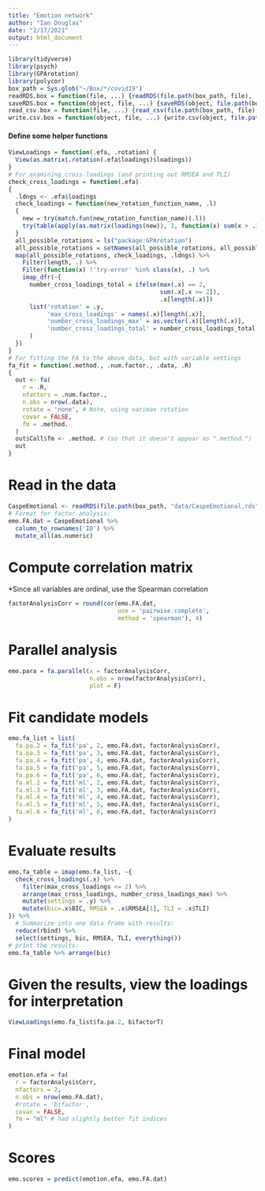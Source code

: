 ```yaml
---
title: "Emotion network"
author: "Ian Douglas"
date: "2/17/2021"
output: html_document
---
```

```r
library(tidyverse)
library(psych)
library(GPArotation)
library(polycor)
box_path = Sys.glob("~/Box/*/covid19")
readRDS.box = function(file, ...) {readRDS(file.path(box_path, file), ...)}
saveRDS.box = function(object, file, ...) {saveRDS(object, file.path(box_path, file), ...)}
read_csv.box = function(file, ...) {read_csv(file.path(box_path, file), ...)}
write.csv.box = function(object, file, ...) {write.csv(object, file.path(box_path, file), ...)}
```


#### Define some helper functions
```r
ViewLoadings = function(.efa, .rotation) {
  View(as.matrix(.rotation(.efa$loadings)$loadings))
}
# For examining cross-loadings (and printing out RMSEA and TLI)
check_cross_loadings = function(.efa) 
{
  .ldngs <- .efa$loadings
  check_loadings = function(new_rotation_function_name, .l)
  {
    new = try(match.fun(new_rotation_function_name)(.l))
    try(table(apply(as.matrix(loadings(new)), 1, function(x) sum(x > .3))))
  }
  all_possible_rotations = ls("package:GPArotation")
  all_possible_rotations = setNames(all_possible_rotations, all_possible_rotations)
  map(all_possible_rotations, check_loadings, .ldngs) %>%
    Filter(length, .) %>%
    Filter(function(x) !'try-error' %in% class(x), .) %>%
    imap_dfr(~{
      number_cross_loadings_total = ifelse(max(.x) == 2,
                                           sum(.x[.x >= 2]),
                                           .x[length(.x)])
      list('rotation' = .y,
           'max_cross_loadings' = names(.x)[length(.x)],
           'number_cross_loadings_max' = as.vector(.x)[length(.x)],
           'number_cross_loadings_total' = number_cross_loadings_total
      )
  })
}
# For fitting the FA to the above data, but with variable settings
fa_fit = function(.method., .num.factor., .data, .R)
{
  out <- fa(
    r = .R, 
    nfactors = .num.factor., 
    n.obs = nrow(.data), 
    rotate = 'none', # Note, using varimax rotation
    covar = FALSE, 
    fm = .method.
  )
  out$Call$fm <- .method. # (so that it doesn't appear as ".method.")
  out
}
```


# Read in the data
```r
CaspeEmotional <- readRDS(file.path(box_path, "data/CaspeEmotional.rds"))
# Format for factor analysis:
emo.FA.dat = CaspeEmotional %>% 
  column_to_rownames('ID') %>%
  mutate_all(as.numeric)
```


# Compute correlation matrix

*Since all variables are ordinal, use the Spearman correlation
```r
factorAnalysisCorr = round(cor(emo.FA.dat,
                               use = 'pairwise.complete',
                               method = 'spearman'), 4)
```


# Parallel analysis
```r
emo.para = fa.parallel(x = factorAnalysisCorr, 
                       n.obs = nrow(factorAnalysisCorr), 
                       plot = F)
```


# Fit candidate models
```r
emo.fa_list = list(
  fa.pa.2 = fa_fit('pa', 2, emo.FA.dat, factorAnalysisCorr),
  fa.pa.3 = fa_fit('pa', 3, emo.FA.dat, factorAnalysisCorr),
  fa.pa.4 = fa_fit('pa', 4, emo.FA.dat, factorAnalysisCorr),
  fa.pa.5 = fa_fit('pa', 5, emo.FA.dat, factorAnalysisCorr),
  fa.pa.6 = fa_fit('pa', 6, emo.FA.dat, factorAnalysisCorr),
  fa.ml.2 = fa_fit('ml', 2, emo.FA.dat, factorAnalysisCorr),
  fa.ml.3 = fa_fit('ml', 3, emo.FA.dat, factorAnalysisCorr),
  fa.ml.4 = fa_fit('ml', 4, emo.FA.dat, factorAnalysisCorr),
  fa.ml.5 = fa_fit('ml', 5, emo.FA.dat, factorAnalysisCorr),
  fa.ml.6 = fa_fit('ml', 6, emo.FA.dat, factorAnalysisCorr)
)
```


# Evaluate results
```r
emo.fa_table = imap(emo.fa_list, ~{
  check_cross_loadings(.x) %>%
    filter(max_cross_loadings <= 2) %>%
    arrange(max_cross_loadings, number_cross_loadings_max) %>%
    mutate(settings = .y) %>%
    mutate(bic=.x$BIC, RMSEA = .x$RMSEA[1], TLI = .x$TLI)
}) %>%
  # Summarize into one data frame with results:
  reduce(rbind) %>%
  select(settings, bic, RMSEA, TLI, everything())
# print the results:
emo.fa_table %>% arrange(bic)
```


# Given the results, view the loadings for interpretation
```r
ViewLoadings(emo.fa_list$fa.pa.2, bifactorT)
```


# Final model
```r
emotion.efa = fa(
  r = factorAnalysisCorr,
  nfactors = 2, 
  n.obs = nrow(emo.FA.dat), 
  #rotate = 'bifactor',
  covar = FALSE, 
  fm = "ml" # had slightly better fit indices
)
```


# Scores
```r
emo.scores = predict(emotion.efa, emo.FA.dat)
```

